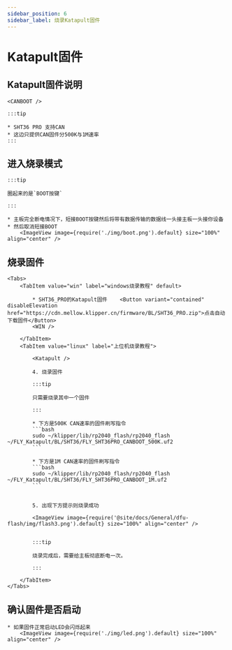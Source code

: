```yaml
---
sidebar_position: 6
sidebar_label: 烧录Katapult固件
---
```



# Katapult固件

## Katapult固件说明

    <CANBOOT />

    :::tip

    * SHT36 PRO 支持CAN
    * 这边只提供CAN固件分500K与1M速率
    :::

## 进入烧录模式

    :::tip

    圈起来的是`BOOT按键`

    :::

    * 主板完全断电情况下，短接BOOT按键然后将带有数据传输的数据线一头接主板一头接你设备
    * 然后取消短接BOOT
        <ImageView image={require('./img/boot.png').default} size="100%" align="center" />

## 烧录固件
    <Tabs>
        <TabItem value="win" label="windows烧录教程" default>

            * SHT36_PRO的Katapult固件    <Button variant="contained" disableElevation href="https://cdn.mellow.klipper.cn/firmware/BL/SHT36_PRO.zip">点击自动下载固件</Button>
            <WIN />

        </TabItem>
        <TabItem value="linux" label="上位机烧录教程">
            
            <Katapult />

            4. 烧录固件

            :::tip

            只需要烧录其中一个固件

            :::

            * 下方是500K CAN速率的固件刷写指令
            ```bash
            sudo ~/klipper/lib/rp2040_flash/rp2040_flash ~/FLY_Katapult/BL/SHT36/FLY_SHT36PRO_CANBOOT_500K.uf2
            ```
                       
            * 下方是1M CAN速率的固件刷写指令
            ```bash
            sudo ~/klipper/lib/rp2040_flash/rp2040_flash ~/FLY_Katapult/BL/SHT36/FLY_SHT36PRO_CANBOOT_1M.uf2
            ```


            5. 出现下方提示则烧录成功

            <ImageView image={require('@site/docs/General/dfu-flash/img/flash3.png').default} size="100%" align="center" />


            :::tip

            烧录完成后，需要给主板彻底断电一次。

            :::

        </TabItem>
    </Tabs>

## 确认固件是否启动

    * 如果固件正常启动LED会闪烁起来
        <ImageView image={require('./img/led.png').default} size="100%" align="center" />

